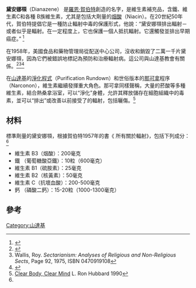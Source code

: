 '''黛安娜䫈'''（Dianazene） 是[[羅恩·賀伯特|羅恩·賀伯特]]創造的名字，是維生素補充品，含鐵、維生素C和各種 B族維生素，尤其是包括大劑量的[[烟酸|烟酸]]（Niacin）。在20世紀50年代，賀伯特提倡它是一種防止輻射中毒的保護形式，他說：“黛安娜䫈排出輻射－或者似乎是輻射。在一定程度上，它也保護一個人抵抗輻射。它還觸發並排出早期癌症。” <ref name="all-about-radiation">{{cite book | last = Hubbard | first = L. Ron | isbn = 9780884040620 | title = [[All_About_Radiation|All About Radiation]] }}</ref>

在1958年，美國食品和藥物管理局從配送中心公司，沒收和銷毀了二萬一千片黛安娜䫈，因為它們被錯誤地標記為預防和治療輻射病。這公司與山達基教會有關係。<ref name="Blue Sky">{{cite book | last = Atack | first = Jon | authorlink = Jon Atack | year = 1990 | title = A Piece of Blue Sky | publisher = Carol Publishing Group | location = New York, NY | isbn = 0-8184-0499-X}}</ref><ref>Wallis, Roy. ''Sectarianism: Analyses of Religious and Non-Religious Sects'', Page 92, 1975, ISBN 0470919108</ref><ref name="barefaced">{{cite book|author=Miller, Russell| authorlink=Russell Miller|title=Bare-faced Messiah, The True Story of L. Ron Hubbard|publisher=Henry Holt & Co|location=New York|edition=First American Edition|year=1987|id=ISBN 0-8050-0654-0|pages=227–228}}</ref>

在[[山達基|山達基]]的[[淨化程式|淨化程式]]（Purification Rundown）和世俗版本的[[那可拿|那可拿]]程序（Narconon），維生素繼續發揮重大角色。那可拿同樣聲稱，大量的菸酸等多種維生素，結合熱桑拿浴室，可以“淨化”身體，允許其釋放儲存在細胞組織中的毒素，並可以“排出”或改善以前接受了的輻射，包括曬傷。<ref>[[Clear_Body,_Clear_Mind|Clear Body, Clear Mind]] L. Ron Hubbard 1990</ref>

==材料==
標準劑量的黛安娜䫈，根據賀伯特1957年的書《 所有關於輻射》，包括下列成分：<ref name="all-about-radiation"/>
*維生素 B3（烟酸）：200毫克
*鐵 （葡萄糖酸亞鐵）：10粒（600毫克）
*維生素 B1（硫胺素）：25毫克
*維生素 B2（核黃素）：50毫克
*維生素 C（抗壞血酸）：200-500毫克
*鈣 （磷酸二鈣）：15-20粒（1000-1300毫克） 

==參考==
{{reflist}}


[[Category:山達基|Category:山達基]]